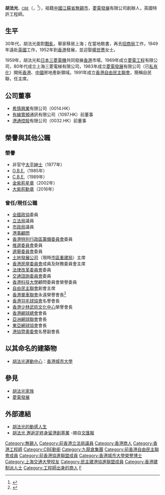 {{Infobox officeholder
| honorific-prefix = [[尊敬的#香港|The Honourable]]
| name = 胡法光<br>Hu Fa-kuang
|honorific-suffix =[[大紫荊勳章|GBM]] [[金紫荊星章|GBS]] [[大英帝國勳章|CBE]] [[太平紳士|JP]]
| image = Hu Fa-kuang 2021.jpg
| office  = [[香港立法局|香港立法局議員]]
| term_start    = 1979年10月10日
| term_end = 1988年8月25日
| constituency = 港督委任
| appointed = [[麥理浩|麥理浩爵士]]<br>[[尤德|尤德爵士]]
| birth_date = {{birth_date|1924|2|14}}
| birth_place = {{ROC-1912}}[[江蘇省|江蘇省]][[上海縣|上海縣]]
| death_date =  {{Death date and age|2022|6|4|1924|2|14}}
| death_place =  
| occupation = [[菱電發展|菱電發展]]名譽主席
| networth = 
| spouse = [[胡楊世薔|胡楊世薔]] 
| party = {{LDF/short}}（1991年-1997年）<br>{{HKPA/short}}（1997年-2005年）<br>{{DAB/short}}（2005年-2022年）
| educate = 
* 上海大同大學附屬中學<ref>{{cite web |url=http://huyuren.com/t_detail.asp?id=302 |title=胡法光的動感人生 |last= |first= |date= |website= |publisher=《中國海外》2006年第二期 |access-date=2019-08-17 |quote= |archive-date=2016-04-13 |archive-url=https://web.archive.org/web/20160413114147/http://www.huyuren.com/t_detail.asp?id=302 |dead-url=no }}</ref>
* [[上海交通大學|上海交通大學]][[機械工程|機械工程]]系
| website = 
| footnotes = 
}}
'''胡法光'''{{大紫荊}}{{GBSHK}}<span style="font-size:smaller;">，[[CBE|CBE]]</span>{{JP}}（{{lang-en|Hu Fa-kuang}}，{{bd|1924年|2月14日|2022年|6月4日|catIdx=Hu}}<ref>{{cite news |title=「電梯大王」胡法光離世 |url=https://news.mingpao.com/ins/港聞/article/20220607/s00001/1654614523905/ |work=明報 |date=2022-06-07 |language=zh-hk}}</ref>），祖籍[[中國|中國]][[江蘇省|江蘇省]][[無錫市|無錫市]]，[[菱電發展|菱電發展]]有限公司創辦人，英國特許工程師。

==生平==
30年代，胡法光面對[[中国抗日战争|戰亂]]，舉家移居上海；在當地敎書，再去[[輪船招商局|招商局]]工作，1949年遠赴[[英國|英國]]工作，1952年到[[香港|香港]]發展，並迎娶[[楊世薔|楊世薔]]女士。

1959年，胡法光和[[日本|日本]][[三菱電機|三菱電機]]共同發展[[香港|香港]]市場，1969年成立[[菱電工程|菱電工程]]有限公司，80年代成立上海三菱電梯有限公司，1983年成立[[菱電發展|菱電發展]]有限公司（已[[私有化|私有化]]）開拓[[香港|香港]]、[[中國|中國]]房地產新領域。1991年成立[[香港自由民主聯會|香港自由民主聯會]]，簡稱自民聯，任主席。
==公司董事==
*[[希慎興業|希慎興業]]有限公司（0014.HK）
*[[有線寬頻|有線寬頻]]通訊有限公司（1097.HK）前董事
*[[港通控股|港通控股]]有限公司（0032.HK）前董事

==榮譽與其他公職==
===榮譽===
*非官守[[太平紳士|太平紳士]]（1977年）
*[[OBE|O.B.E.]]（1985年）
*[[CBE|C.B.E.]]（1989年）
*[[金紫荊星章|金紫荊星章]]（2002年）
*[[大紫荊勳章|大紫荊勳章]]（2016年）

===曾任/現任公職===
*[[全國政協|全國政協]]委員
*[[香港立法局|立法局]]議員
*[[市政局_(香港)|市政局]]議員
*[[港事顧問|港事顧問]]
*[[香港特別行政區籌備委員會|香港特別行政區籌備委員會]]委員
*[[香港特別行政區第一屆政府推選委員會|推選委員會]]委員
*[[選舉委員會|選舉委員會]]委員
*[[土地發展公司|土地發展公司]]（現時[[市區重建局|市區重建局]]）主席
*[[香港房屋委員會|香港房屋委員會]]成員及財務委員會主席
*[[法律改革委員會|法律改革委員會]]委員
*[[交通諮詢委員會|交通諮詢委員會]]委員
*[[香港科技大學|香港科技大學]]顧問委員會榮譽委員
*[[自由民主聯會|自由民主聯會]]創會主席
*[[香港單車聯會|香港單車聯會]]永遠榮譽會長<ref>{{Cite web |url=http://www.cycling.org.hk/page.aspx?corpname=hkca&i=676&locale=zh-HK |title=名譽首長及顧問 |access-date=2017-11-07 |archive-date=2020-07-17 |archive-url=https://web.archive.org/web/20200717094119/http://www.cycling.org.hk/page.aspx?corpname=hkca&i=676&locale=zh-HK |dead-url=no }}</ref>
*[[香港羽毛球協會|香港羽毛球協會]]名譽會長
*[[香港少林武術文化中心|香港少林武術文化中心]]榮譽會長
*[[香港網球總會|香港網球總會]]會長
*[[亞洲網球聯會|亞洲網球聯會]]會長
*[[東亞網球協會|東亞網球協會]]會長
*[[港協暨奧委會|港協暨奧委會]]名譽副會長

==以其命名的建築物==
*[[香港城市大學天花倒塌事件|胡法光運動中心]]：[[香港城市大學|香港城市大學]]

==參見==
*[[胡法光家族|胡法光家族]]
*[[菱電發展|菱電發展]]

==外部連結==
*[https://web.archive.org/web/20071226160656/http://www.cohl.com/webedge/Portals/cohl/UI-Style/zine.aspx?id=f5844cd5451048f687103fa5b354a0e8&cid=c4128eeb65994eaabdcbc3cced4dd91e 胡法光的動感人生]
*[http://paper.wenweipo.com/2007/10/03/MR0710030001.htm 胡法光 邂逅定終身留港創基業] {{Wayback|url=http://paper.wenweipo.com/2007/10/03/MR0710030001.htm |date=20130531223007 }}-摘自[[文汇报_(香港)|文匯報]]

{{香港立法局議員 (1985-1988)}}
{{大紫荊勳賢}}
{{Authority control}}
{{DEFAULTSORT:H}}
[[Category:無錫人|Category:無錫人]]
[[Category:前香港立法局議員|Category:前香港立法局議員]]
[[Category:香港商人|Category:香港商人]]
[[Category:香港工程師|Category:香港工程師]]
[[Category:CBE勳銜|Category:CBE勳銜]]
[[Category:九龍倉集團|Category:九龍倉集團]]
[[Category:前香港自由民主聯會成員|Category:前香港自由民主聯會成員]]
[[Category:前香港協進聯盟成員|Category:前香港協進聯盟成員]]
[[Category:香港城市大學榮譽博士|Category:香港城市大學榮譽博士]]
[[Category:上海交通大學校友|Category:上海交通大學校友]]
[[Category:民主建港協進聯盟成員|Category:民主建港協進聯盟成員]]
[[Category:香港建制派人士|Category:香港建制派人士]]
[[Category:工程師出身的商人|Category:工程師出身的商人]]
[[Category:胡姓|F]]